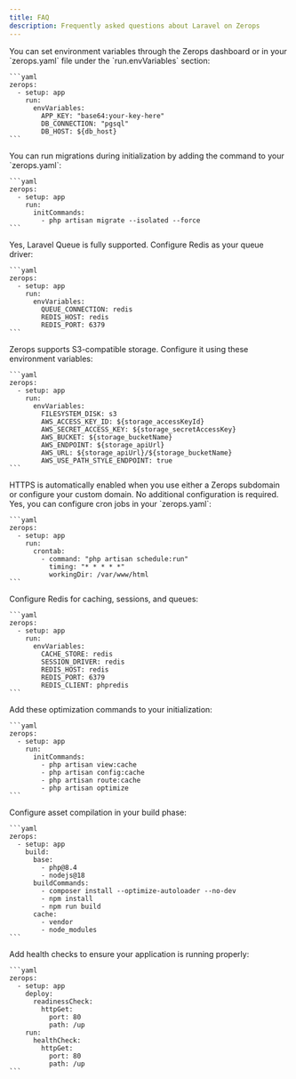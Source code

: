```yaml
---
title: FAQ
description: Frequently asked questions about Laravel on Zerops
---
```



<FAQ>
  <FAQItem question="How do I configure environment variables?">
    You can set environment variables through the Zerops dashboard or in your `zerops.yaml` file under the `run.envVariables` section:

    ```yaml
    zerops:
      - setup: app
        run:
          envVariables:
            APP_KEY: "base64:your-key-here"
            DB_CONNECTION: "pgsql"
            DB_HOST: ${db_host}
    ```
  </FAQItem>

  <FAQItem question="How do I run database migrations?">
    You can run migrations during initialization by adding the command to your `zerops.yaml`:

    ```yaml
    zerops:
      - setup: app
        run:
          initCommands:
            - php artisan migrate --isolated --force
    ```
  </FAQItem>

  <FAQItem question="Can I use Laravel queue with Zerops?">
    Yes, Laravel Queue is fully supported. Configure Redis as your queue driver:

    ```yaml
    zerops:
      - setup: app
        run:
          envVariables:
            QUEUE_CONNECTION: redis
            REDIS_HOST: redis
            REDIS_PORT: 6379
    ```
  </FAQItem>

  <FAQItem question="How do I handle file storage?">
    Zerops supports S3-compatible storage. Configure it using these environment variables:

    ```yaml
    zerops:
      - setup: app
        run:
          envVariables:
            FILESYSTEM_DISK: s3
            AWS_ACCESS_KEY_ID: ${storage_accessKeyId}
            AWS_SECRET_ACCESS_KEY: ${storage_secretAccessKey}
            AWS_BUCKET: ${storage_bucketName}
            AWS_ENDPOINT: ${storage_apiUrl}
            AWS_URL: ${storage_apiUrl}/${storage_bucketName}
            AWS_USE_PATH_STYLE_ENDPOINT: true
    ```
  </FAQItem>

  <FAQItem question="How do I enable HTTPS?">
    HTTPS is automatically enabled when you use either a Zerops subdomain or configure your custom domain. No additional configuration is required.
  </FAQItem>

  <FAQItem question="Can I run scheduled tasks?">
    Yes, you can configure cron jobs in your `zerops.yaml`:

    ```yaml
    zerops:
      - setup: app
        run:
          crontab:
            - command: "php artisan schedule:run"
              timing: "* * * * *"
              workingDir: /var/www/html
    ```
  </FAQItem>

  <FAQItem question="How do I configure Redis for caching?">
    Configure Redis for caching, sessions, and queues:

    ```yaml
    zerops:
      - setup: app
        run:
          envVariables:
            CACHE_STORE: redis
            SESSION_DRIVER: redis
            REDIS_HOST: redis
            REDIS_PORT: 6379
            REDIS_CLIENT: phpredis
    ```
  </FAQItem>

  <FAQItem question="How do I optimize my Laravel application?">
    Add these optimization commands to your initialization:

    ```yaml
    zerops:
      - setup: app
        run:
          initCommands:
            - php artisan view:cache
            - php artisan config:cache
            - php artisan route:cache
            - php artisan optimize
    ```
  </FAQItem>

  <FAQItem question="How do I handle asset compilation?">
    Configure asset compilation in your build phase:

    ```yaml
    zerops:
      - setup: app
        build:
          base:
            - php@8.4
            - nodejs@18
          buildCommands:
            - composer install --optimize-autoloader --no-dev
            - npm install
            - npm run build
          cache:
            - vendor
            - node_modules
    ```
  </FAQItem>

  <FAQItem question="How do I implement health checks?">
    Add health checks to ensure your application is running properly:

    ```yaml
    zerops:
      - setup: app
        deploy:
          readinessCheck:
            httpGet:
              port: 80
              path: /up
        run:
          healthCheck:
            httpGet:
              port: 80
              path: /up
    ```
  </FAQItem>
</FAQ>